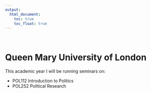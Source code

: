 ```yaml
---
output:
  html_document: 
    toc: true
    toc_float: true
---
```


<br />            
               
# Queen Mary University of London

This academic year I will be running seminars on:

- POL112 Introduction to Politics
- POL252 Political Research
